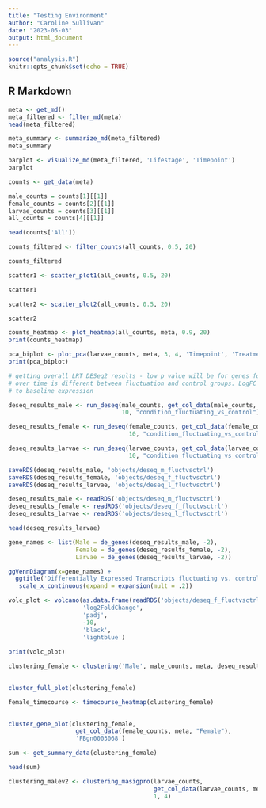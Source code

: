 ```yaml
---
title: "Testing Environment"
author: "Caroline Sullivan"
date: "2023-05-03"
output: html_document
---
```


```r
source("analysis.R")
knitr::opts_chunk$set(echo = TRUE)
```

## R Markdown

```r
meta <- get_md()
meta_filtered <- filter_md(meta)
head(meta_filtered)
```
```r
meta_summary <- summarize_md(meta_filtered)
meta_summary
```
```r
barplot <- visualize_md(meta_filtered, 'Lifestage', 'Timepoint')
barplot
```

```r
counts <- get_data(meta)

male_counts = counts[1][[1]]
female_counts = counts[2][[1]]
larvae_counts = counts[3][[1]]
all_counts = counts[4][[1]]

head(counts['All'])

```
```r
counts_filtered <- filter_counts(all_counts, 0.5, 20)

counts_filtered

```
```r
scatter1 <- scatter_plot1(all_counts, 0.5, 20)

scatter1

```
```r
scatter2 <- scatter_plot2(all_counts, 0.5, 20)

scatter2

```

```r
counts_heatmap <- plot_heatmap(all_counts, meta, 0.9, 20)
print(counts_heatmap)

```

```r
pca_biplot <- plot_pca(larvae_counts, meta, 3, 4, 'Timepoint', 'Treatment')
print(pca_biplot)

```

```r

# getting overall LRT DESeq2 results - low p value will be for genes for which gene expression
# over time is different between fluctuation and control groups. LogFC in this case corresponds
# to baseline expression

deseq_results_male <- run_deseq(male_counts, get_col_data(male_counts, meta, 'Male'), 
                                10, "condition_fluctuating_vs_control")

deseq_results_female <- run_deseq(female_counts, get_col_data(female_counts, meta, 'Female'),
                                  10, "condition_fluctuating_vs_control")

deseq_results_larvae <- run_deseq(larvae_counts, get_col_data(larvae_counts, meta, 'Larvae'), 
                                  10, "condition_fluctuating_vs_control")

```

```r

saveRDS(deseq_results_male, 'objects/deseq_m_fluctvsctrl')
saveRDS(deseq_results_female, 'objects/deseq_f_fluctvsctrl')
saveRDS(deseq_results_larvae, 'objects/deseq_l_fluctvsctrl')

```

```r

deseq_results_male <- readRDS('objects/deseq_m_fluctvsctrl')
deseq_results_female <- readRDS('objects/deseq_f_fluctvsctrl')
deseq_results_larvae <- readRDS('objects/deseq_l_fluctvsctrl')

```

```r
head(deseq_results_larvae)
```

```r

gene_names <- list(Male = de_genes(deseq_results_male, -2), 
                   Female = de_genes(deseq_results_female, -2), 
                   Larvae = de_genes(deseq_results_larvae, -2))

ggVennDiagram(x=gene_names) +
  ggtitle('Differentially Expressed Transcripts fluctuating vs. control') +
   scale_x_continuous(expand = expansion(mult = .2))

```

```r
volc_plot <- volcano(as.data.frame(readRDS('objects/deseq_f_fluctvsctrl')), 
                     'log2FoldChange',
                     'padj',
                     -10,
                     'black',
                     'lightblue')
                     
print(volc_plot)

```

```r
clustering_female <- clustering('Male', male_counts, meta, deseq_results_male, -5, 30)
                     
```
``` r

cluster_full_plot(clustering_female)

```
```r

female_timecourse <- timecourse_heatmap(clustering_female)
   
```
```r

cluster_gene_plot(clustering_female, 
                   get_col_data(female_counts, meta, "Female"),
                   'FBgn0003068')

```
```r
sum <- get_summary_data(clustering_female)

head(sum)

```

```r
clustering_malev2 <- clustering_masigpro(larvae_counts, 
                                         get_col_data(larvae_counts, meta, "Larvae"), 
                                         1, 4)
                     

```

